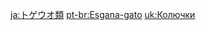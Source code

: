 {{Disambiguation}}
{{Items by Category List|Sticklebacks|type=Wildlife}}

[[ja:トゲウオ類]]
[[pt-br:Esgana-gato]]
[[uk:Колючки]]